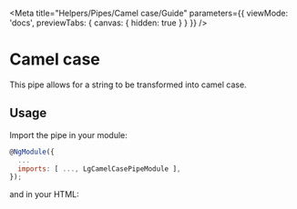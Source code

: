
<Meta title="Helpers/Pipes/Camel case/Guide" parameters={{ viewMode: 'docs', previewTabs: { canvas: { hidden: true } } }} />

# Camel case

This pipe allows for a string to be transformed into camel case.

## Usage
Import the pipe in your module:

~~~js
@NgModule({
  ...
  imports: [ ..., LgCamelCasePipeModule ],
});
~~~

and in your HTML:

<Source id="helpers-pipes-camel-case-examples--camel-case-pipe-story"></Source>

<Description markdown={feedback} />
